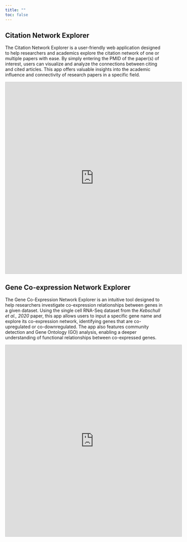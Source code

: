 ```yaml
---
title: ""
toc: false
---
```


<style>
  footer {
    position: fixed;
    bottom: -50px;
    left: 0;
    width: 100%; /* Ensure the footer spans the entire page */
    background-color: black;
    text-align: left;
    padding: 10px 0;
    color: white;
    font-size: 14px;
    border-top: 1px solid rgba(0, 0, 0, 0.1);
    transition: transform 0.5s ease-in-out;
  }

  body {
    margin: 0; /* Remove any default margin that might interfere */
  }

  footer.show {
    transform: translateY(-50px); /* Bring footer into view */
  }
</style>
<script>
  document.addEventListener("scroll", function () {
    const footer = document.querySelector("footer");
    const scrollHeight = document.documentElement.scrollHeight;
    const scrollPosition = window.innerHeight + window.scrollY;

    // Check if the user has scrolled to the bottom
    if (scrollPosition >= scrollHeight) {
      footer.classList.add("show");
    } else {
      footer.classList.remove("show");
    }
  });
</script>

<footer>Chen Lab \| Westlake © 2024 Hangzhou, Zhejiang Province, China</footer>

## Citation Network Explorer

The Citation Network Explorer is a user-friendly web application designed to help researchers and academics explore the citation network of one or multiple papers with ease. By simply entering the PMID of the paper(s) of interest, users can visualize and analyze the connections between citing and cited articles. This app offers valuable insights into the academic influence and connectivity of research papers in a specific field.

::: {style="text-align: center;"}
<iframe src="https://chenchong446337.shinyapps.io/citation_network1/" width="110%" height="600px" style="border: 1px solid #ccc;">

Your browser does not support iframes. Please visit the app directly: <a href="https://chenchong446337.shinyapps.io/citation_network1/">Shiny App</a>.

</iframe>
:::

## Gene Co-expression Network Explorer

The Gene Co-Expression Network Explorer is an intuitive tool designed to help researchers investigate co-expression relationships between genes in a given dataset. Using the single cell RNA-Seq dataset from the *Kebschull et al., 2020* paper, this app allows users to input a specific gene name and explore its co-expression network, identifying genes that are co-upregulated or co-downregulated. The app also features community detection and Gene Ontology (GO) analysis, enabling a deeper understanding of functional relationships between co-expressed genes.

::: {style="text-align: center;"}
<iframe src="https://chenchong446337.shinyapps.io/gene_network/" width="110%" height="600px" style="border: 1px solid #ccc;">

Your browser does not support iframes. Please visit the app directly: <a href="https://chenchong446337.shinyapps.io/gene_network/">Shiny App</a>.

</iframe>
:::
